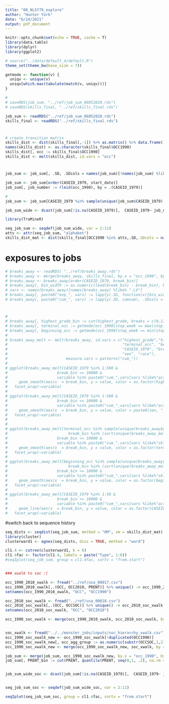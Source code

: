 ```yaml
---
title: "00_NLSY79_explore"
author: "Hunter York"
date: "6/14/2021"
output: pdf_document
---
```


```r
knitr::opts_chunk$set(echo = TRUE, cache = T)
library(data.table)
library(dplyr)
library(ggplot2)

# source("../data/default_4/default.R")
theme_set(theme_bw(base_size = 7))

getmode <- function(v) {
  uniqv <- unique(v)
  uniqv[which.max(tabulate(match(v, uniqv)))]
}

# 
# saveRDS(job_sum, "../ref/job_sum_06052020.rds")
# saveRDS(skills_final, "../ref/skills_final.rds")

job_sum <- readRDS("../ref/job_sum_06052020.rds")
skills_final <- readRDS("../ref/skills_final.rds")

```

#

```r
# create transition matrix 
skills_dist <- dist(skills_final[,-1]) %>% as.matrix() %>% data.frame() %>% data.table()
names(skills_dist) <- as.character(skills_final$OCC1990)
skills_dist[, occ := skills_final$OCC1990]
skills_dist <- melt(skills_dist, id.vars = "occ")
```

#

```r
job_sum <- job_sum[, .SD, .SDcols = names(job_sum)[!names(job_sum) %like% ".LV"]]

job_sum <- job_sum[order(CASEID_1979, start_date)]
job_sum[, job_number := rleid(occ_1990), by = .(CASEID_1979)]

#
job_sum <- job_sum[CASEID_1979 %in% sample(unique(job_sum$CASEID_1979), 500)]

job_sum_wide <- dcast(job_sum[!is.na(CASEID_1979)],  CASEID_1979~ job_number , value.var = "occ_1990", fun.aggregate = getmode)

library(TraMineR)

seq_job_sum <- seqdef(job_sum_wide, var = 2:11)
atts <- attr(seq_job_sum, "alphabet")
skills_dist_mat <- dist(skills_final[OCC1990 %in% atts,.SD,.SDcols = names(skills_final)[names(skills_final) %like% "skl"]]) %>% as.matrix()

```

# exposures to jobs

```r
# breaks_away <- readRDS( "../ref/breaks_away.rds")
# breaks_away <- merge(breaks_away, skills_final, by.x = "occ_1990", by.y = "OCC1990")
# breaks_away <- breaks_away[order(CASEID_1979, break_bin)]
# breaks_away[, bin_width := as.numeric(lead(break_bin) - break_bin), by = .(CASEID_1979)]
# vars <- names(breaks_away)[names(breaks_away) %like% ".LV"]
# breaks_away[, paste0("exp_", vars) := lapply(.SD, function(x){bin_width*x^2}), .SDcols = vars]
# breaks_away[, paste0("cum_", vars) := lapply(.SD, cumsum), .SDcols = paste0("exp_", vars), by = CASEID_1979]
```

#

```r
# 
# breaks_away[, highest_grade_bin := cut(highest_grade, breaks = c(0,11,12,15, 16, 20))]
# breaks_away[, terminal_occ := getmode(occ_1990[stop_week == max(stop_week)]), by = CASEID_1979]
# breaks_away[, beginning_occ := getmode(occ_1990[stop_week == min(stop_week)]), by = CASEID_1979]
# 
# breaks_away_melt <- melt(breaks_away, id.vars = c("highest_grade","highest_grade_bin",
#                                                   "terminal_occ", "beginning_occ", 
#                                                   "CASEID_1979", "break_bin",
#                                                   "sex", "race"),
#                          measure.vars = patterns("cum_"))
# 
# ggplot(breaks_away_melt[CASEID_1979 %in% 1:500 &
#                      break_bin <= 10000 & 
#                      variable %in% paste0("cum_",vars[vars %like%"act"][1:20])]) + 
#     geom_smooth(aes(x  = break_bin, y = value, color = as.factor(highest_grade_bin)), show.legend = T) +
#   facet_wrap(~variable)
# 
# ggplot(breaks_away_melt[CASEID_1979 %in% 1:500 &
#                      break_bin <= 10000 & 
#                      variable %in% paste0("cum_",vars[vars %like%"act"][1:20])]) + 
#     geom_smooth(aes(x  = break_bin, y = value, color = paste0(sex, "_", race)), show.legend = T) +
#   facet_wrap(~variable)
# 
# 
# ggplot(breaks_away_melt[terminal_occ %in% sample(unique(breaks_away$occ_1990), 6) &
#                           break_bin %in% (sort(unique(breaks_away_melt$break_bin)) %>% .[seq(1,length(.), 5)]) &
#                      break_bin <= 10000 & 
#                      variable %in% paste0("cum_",vars[vars %like%"skl"][1:20])]) + 
#     geom_smooth(aes(x  = break_bin, y = value, color = as.factor(terminal_occ)), show.legend = T) +
#   facet_wrap(~variable)
# 
# ggplot(breaks_away_melt[beginning_occ %in% sample(unique(breaks_away$occ_1990), 6) &
#                           break_bin %in% (sort(unique(breaks_away_melt$break_bin)) %>% .[seq(1,length(.), 5)]) &
#                      break_bin <= 10000 & 
#                      variable %in% paste0("cum_",vars[vars %like%"skl"][1:20])]) + 
#     geom_smooth(aes(x  = break_bin, y = value, color = as.factor(beginning_occ)), show.legend = T) +
#   facet_wrap(~variable)
# 
# ggplot(breaks_away_melt[CASEID_1979 %in% 1:50 &
#                      break_bin <= 10000 & 
#                      variable %in% paste0("cum_",vars[vars %like%"act"][1:9])]) + 
#     geom_line(aes(x  = break_bin, y = value, color = as.factor(CASEID_1979)), show.legend =F) +
#   facet_wrap(~variable)

```

#switch back to sequence history 

```r
seq_dists <- seqdist(seq_job_sum, method = "OM", sm = skills_dist_mat)
library(cluster)
clusterward1 <- agnes(seq_dists, diss = TRUE, method = "ward")

cl1.4 <- cutree(clusterward1, k = 6)
cl1.4fac <- factor(cl1.4, labels = paste("Type", 1:6))
#seqIplot(seq_job_sum, group = cl1.4fac, sortv = "from.start")


### xwalk to soc :( 

occ_1990_2010_xwalk <- fread("../ref/usa_00017.csv")
occ_1990_2010_xwalk[,.(OCC, OCC2010, PRENT)] %>% unique() -> occ_1990_2010_xwalk
setnames(occ_1990_2010_xwalk, "OCC", "OCC1990")

occ_2010_soc_xwalk <- fread("../ref/usa_00018.csv")
occ_2010_soc_xwalk[,.(OCC, OCCSOC)] %>% unique() -> occ_2010_soc_xwalk
setnames(occ_2010_soc_xwalk, "OCC", "OCC2010")

occ_1990_soc_xwalk <- merge(occ_1990_2010_xwalk, occ_2010_soc_xwalk, by = "OCC2010")


soc_xwalk <- fread("../../monster_jobs/inputs/soc_hierarchy_xwalk.csv")
occ_1990_soc_xwalk_new <- occ_1990_soc_xwalk[!duplicated(OCC1990)]
occ_1990_soc_xwalk_new[, occ_agg_group := as.numeric(substr(OCCSOC,1,2))]
occ_1990_soc_xwalk_new <- merge(occ_1990_soc_xwalk_new, soc_xwalk, by = "occ_agg_group")

job_sum <- merge(job_sum, occ_1990_soc_xwalk_new, by.x = "occ_1990", by.y = "OCC1990")
job_sum[, PRENT_bin := cut(PRENT, quantile(PRENT, seq(0,1, .2), na.rm = T))]


job_sum_wide_soc <- dcast(job_sum[!is.na(CASEID_1979)],  CASEID_1979~ job_number , value.var = "PRENT_bin", fun.aggregate = getmode)


seq_job_sum_soc <- seqdef(job_sum_wide_soc, var = 2:11)

seqIplot(seq_job_sum_soc, group = cl1.4fac, sortv = "from.start")

```

